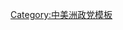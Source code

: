 {{Navbox
 | name   = 危地马拉政党
 | title  = {{flagicon|Guatemala}} [[危地马拉政党列表|危地马拉政党]] 
 |listclass = hlist
 | style  = text-align:left; font-size:90%;
 | group1 = 政党
 | list1  =
* [[民主联盟 (危地马拉)|民主联盟]]
* [[危地马拉遭遇党]]
* [[危地马拉民主阵线|民主阵线]]
* [[大全国联盟]]
* [[危地马拉全国革命团结]]
* [[危地马拉共和阵线]]
* [[全国先锋党]]
* [[全国希望团结]]
* [[国民变革联盟]]
* [[新国家选择党]]
* [[爱国党 (危地马拉)|爱国党]]
* [[改革运动 (危地马拉)|改革运动]]
* [[更新民主自由党]]
* [[社会行动中心]]
* [[统一党 (危地马拉)|统一党]]
* [[温纳克政治运动]]
* [[融合 (政党)|融合]]
* [[争取人民解放运动]]
 | state = expanded
 | belowclass = hlist
 | below = 
* [[Portal:政治|政治专题]]
* [[执政党列表]]
* [[危地马拉政治]]
}}<noinclude>
[[Category:中美洲政党模板]]
</noinclude>